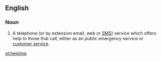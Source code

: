 ==English==

===Noun===
{{en-noun}}
{{wikipedia}}

#A telephone (or by extension email, web or [[SMS]]) service which offers help to those that call, either as an public emergency service or [[customer service]].

[[et:helpline]]